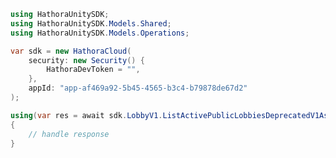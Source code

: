 ```csharp ListActivePublicLobbiesDeprecatedV1.cs
using HathoraUnitySDK;
using HathoraUnitySDK.Models.Shared;
using HathoraUnitySDK.Models.Operations;

var sdk = new HathoraCloud(
    security: new Security() {
        HathoraDevToken = "",
    },
    appId: "app-af469a92-5b45-4565-b3c4-b79878de67d2"
);

using(var res = await sdk.LobbyV1.ListActivePublicLobbiesDeprecatedV1Async(new ListActivePublicLobbiesDeprecatedV1Request() {}))
{
    // handle response
}
```
